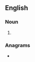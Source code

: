 ==English==

===Noun===
{{head|en|noun form}}

# {{plural of|en|heroic meter}}

===Anagrams===
* {{anagrams|en|a=ceeehimorrst|Rice's theorem|heteromerics}}